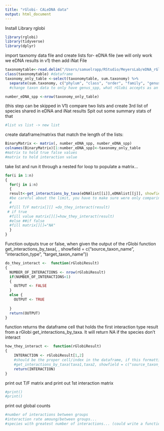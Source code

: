 ```yaml
---
title: "rGlobi- CALeDNA data"
output: html_document
---
```

Install Library rglobi
```r
library(rglobi)
library(tidyverse)
library(dplyr)
```

import taxnomy data file and create lists for- eDNA file (we will only work we eDNA results in v1) then add iNat File
```r
taxonomytable<-read.delim("/Users/samuelrapp/RStudio/MeyersLab/eDNA_rGlobi/LA_river_taxnomy_table.txt")
class(taxonomytable) #dataframe
taxonomy_only_table <-select(taxonomytable, sum.taxonomy) %>% 
  separate(sum.taxonomy, c("phylum", "class", "order", "family", "genus", "species"), sep = ";",remove=FALSE)
  #change taxon data to only have genus_spp, what rGlobi accepts as an argument

number_eDNA_spp <-nrow(taxonomy_only_table)
```

(this step can be skipped in V1)
compare two lists and create 3rd list of species shared in eDNA and iNat results 
Spit out some summary stats of that 
```r
#list vs list -> new list
```


create dataframe/matrixs that match the length of the lists:
```r
BinaryMatrix <- matrix(, number_eDNA_spp, number_eDNA_spp)
colnames(BinaryMatrix)[1:number_eDNA_spp]<-taxonomy_only_table
#matrix to hold true false values
#matrix to hold interaction value 
```

take list and run it through a nested for loop to populate a matrix...
```r
for(i in 1:n)
{
  for(j in i:n)
  {
  result<-get_interactions_by_taxa(eDNAlist[[i]],eDNAlist[[j]], showfield = c("source_taxon_name", "interaction_type", "target_taxon_name"), otherkeys = list("limit"=1)) 
  #be careful about the limit, you have to make sure were only comparing  species to another at a time. If we are comparing lists and we write limit we may loss results
  #
  #fill T/F matrix[][] =do_they_interact(result)
 # if true
  #fill value matrix[][]=how_they_interact(result)
  #else ##if false
  #fill matrix[][]="NA"
  }
}


```


Function outputs true or false, when given the output of the rGlobi function get_interactions_by_taxa(, , showfield = c("source_taxon_name", "interaction_type", "target_taxon_name"))
```r
do_they_interact <-  function(rGlobiResult)
{
  NUMBER_OF_INTERACTIONS <- nrow(rGlobiResult)
  if(NUMBER_OF_INTERACTIONS<1)
  {
    OUTPUT <- FALSE
  }
  else {
    OUTPUT <- TRUE
    
  }
  return(OUTPUT)
}
```

function returns the dataframe cell that holds the first interaction type result from a rGlobi get_interactions_by_taxa. It will return NA if the species don't interact
```r
how_they_interact <-  function(rGlobiResult)
{
    INTERACTION <- rGlobiResult[1,2] 
    #should be the proper cell/index in the dataframe, if this formatting is used
    #get_interactions_by_taxa(taxa1,taxa2, showfield = c("source_taxon_name", "interaction_type", "target_taxon_name"), otherkeys = list("limit"=1)) 
    return(INTERACTION)
}
```


print out T/F matrix and print out 1st interaction matrix
```r
#print()
#print()
```

print out global counts
```r
#number of interactions between groups
#interaction rate amoung/between groups...
#species with greatest number of interactions... (could write a function that reads a t/f matrix easily)
```


































